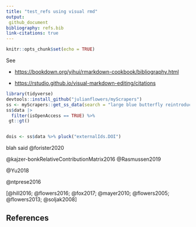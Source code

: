 ```yaml
---
title: "test_refs using visual rmd"
output: 
 github_document
bibliography: refs.bib
link-citations: true
---
```


```r
knitr::opts_chunk$set(echo = TRUE)
```

See

-   <https://bookdown.org/yihui/rmarkdown-cookbook/bibliography.html>

-   <https://rstudio.github.io/visual-markdown-editing/citations>

```r
library(tidyverse)
devtools::install_github("julianflowers/myScrapers")
ss <- myScrapers::get_ss_data(search = "large blue butterfly reintroduction")
ss$data |> 
  filter(isOpenAccess == TRUE) %>%
 gt::gt()


dois <- ss$data %>% pluck("externalIds.DOI")
```

blah said \@forister2020

\@kajzer-bonkRelativeContributionMatrix2016 \@Rasmussen2019

\@Yu2018

\@ntprese2016

[\@hill2016; \@flowers2016; \@fox2017; \@mayer2010; \@flowers2005; \@flowers2013; \@soljak2008]

## References
